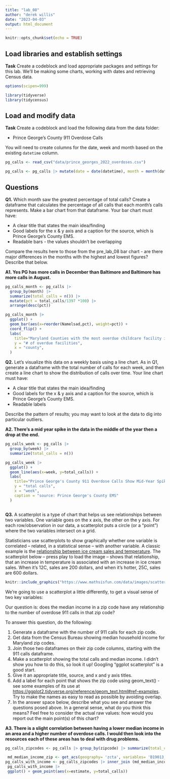 ```yaml
---
title: "lab_08"
author: "derek willis"
date: "2023-04-03"
output: html_document
---
```


```r
knitr::opts_chunk$set(echo = TRUE)
```

## Load libraries and establish settings

**Task** Create a codeblock and load appropriate packages and settings for this lab. We'll be making some charts, working with dates and retrieving Census data.

```r
options(scipen=999)

library(tidyverse)
library(tidycensus)
```

## Load and modify data

**Task** Create a codeblock and load the following data from the data folder:

-   Prince George's County 911 Overdose Calls

You will need to create columns for the date, week and month based on the existing `datetime` column.

```r
pg_calls <- read_csv("data/prince_georges_2022_overdoses.csv")

pg_calls <- pg_calls |> mutate(date = date(datetime), month = month(datetime, label=TRUE), week = week(datetime))

```

## Questions

**Q1.** Which month saw the greatest percentage of total calls? Create a dataframe that calculates the percentage of all calls that each month's calls represents. Make a bar chart from that dataframe. Your bar chart must have:

-   A clear title that states the main idea/finding
-   Good labels for the x & y axis and a caption for the source, which is Prince George's County EMS.
-   Readable bars - the values shouldn't be overlapping

Compare the results here to those from the pre_lab_08 bar chart - are there major differences in the months with the highest and lowest figures? Describe that below.

**A1. Yes PG has more calls in December than Baltimore and Baltimore has more calls in August.**

```r
pg_calls_month <- pg_calls |>
  group_by(month) |> 
  summarize(total_calls = n()) |> 
  mutate(pct = total_calls/1397 *100) |> 
  arrange(desc(pct))

```

```r
pg_calls_month |>
  ggplot() + 
  geom_bar(aes(x=reorder(Namelsad,pct), weight=pct)) + 
  coord_flip() +
  labs(
    title="Maryland Counties with the most overdue childcare facility inspections",
    y = "# of overdue facilities",
    x = "county",
  )


```

**Q2.** Let's visualize this data on a weekly basis using a line chart. As in Q1, generate a dataframe with the total number of calls for each week, and then create a line chart to show the distribution of calls over time. Your line chart must have:

-   A clear title that states the main idea/finding
-   Good labels for the x & y axis and a caption for the source, which is Prince George's County EMS.
-   Readable labels

Describe the pattern of results; you may want to look at the data to dig into particular outliers.

**A2. There's a mid year spike in the data in the middle of the year then a drop at the end.**

```r
pg_calls_week <- pg_calls |>
  group_by(week) |> 
  summarize(total_calls = n())

```

```r
pg_calls_week |> 
  ggplot() + 
  geom_line(aes(x=week, y=total_calls)) + 
  labs(
    title="Prince George's County 911 Overdose Calls Show Mid-Year Spike",
    y = "total calls",
    x = "week",
    caption = "source: Prince George's County EMS"
  )

```

```r

```

**Q3.** A scatterplot is a type of chart that helps us see relationships between two variables. One variable goes on the x axis, the other on the y axis. For each row/observation in our data, a scatterplot puts a circle (or a "point") where the two variables intersect on a grid.

Statisticians use scatterplots to show graphically whether one variable is correlated -- related, in a statistical sense -- with another variable. A classic example is the [relationship between ice cream sales and temperature](https://www.mathsisfun.com/data/scatter-xy-plots.html). The scatterplot below -- press play to load the image -- shows that relationship, that an increase in temperature is associated with an increase in ice cream sales. When it's 12C, sales are 200 dollars, and when it's hotter, 25C, sales are 600 dollars.

```r
knitr::include_graphics("https://www.mathsisfun.com/data/images/scatter-ice-cream1.svg")
```

We're going to use a scatterplot a little differently, to get a visual sense of two key variables:

Our question is: does the median income in a zip code have any relationship to the number of overdose 911 calls in that zip code?

To answer this question, do the following:

1.  Generate a dataframe with the number of 911 calls for each zip code.
2.  Get data from the Census Bureau showing median household income for Maryland zip codes.
3.  Join those two dataframes on their zip code columns, starting with the 911 calls dataframe.
4.  Make a scatterplot showing the total calls and median income. I didn't show you how to do this, so look it up! Googling "ggplot scatterplot" is a good start.
5.  Give it an appropriate title, source, and x and y axis titles.
6.  Add a label for each point that shows the zip code using geom_text() - see some examples of its use at <https://ggplot2.tidyverse.org/reference/geom_text.html#ref-examples>. Try to make the names as easy to read as possible by avoiding overlap.
7.  In the answer space below, describe what you see and answer the questions posed above. In a general sense, what do you think this means? Feel free to consider the actual raw values: how would you report out the main point(s) of this chart?

**A3. There is a slight correlation between having a lower median income in an area and a higher number of overdose calls. I would then look into the resources each of these areas has to deal with drug problems.**

```r
pg_calls_zipcodes <- pg_calls |> group_by(zipcode) |> summarize(total_calls= n())

 md_median_income_zip <- get_acs(geography= 'zcta', variables= 'B19013_001', state= 'MD', year = 2019 )
pg_calls_with_income <- pg_calls_zipcodes |> inner_join (md_median_income_zip, by = c('zipcode'='GEOID'))
 pg_calls_with_income |> 
 ggplot() + geom_point(aes(x=estimate, y=total_calls)) 

```
